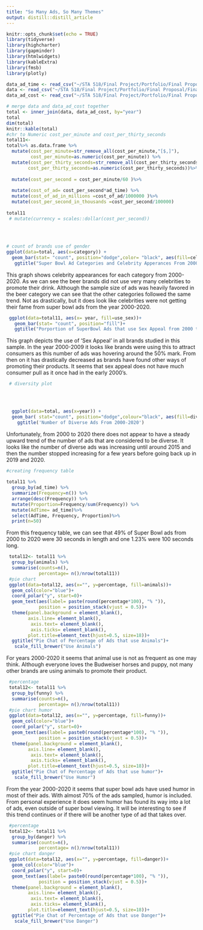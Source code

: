 ```yaml
---
title: "So Many Ads, So Many Themes"
output: distill::distill_article
---
```


```r
knitr::opts_chunk$set(echo = TRUE)
library(tidyverse)
library(highcharter)
library(gapminder)
library(htmlwidgets)
library(kableExtra)
library(fmsb)
library(plotly)
```

```r
data_ad_time <- read_csv("~/STA 518/Final Project/Portfolio/Final Proposal/Final Project/Ad  Time _ Category - Sheet1.csv")
data <- read_csv("~/STA 518/Final Project/Portfolio/Final Proposal/Final Project/combined  - Sheet1.csv")
data_ad_cost <- read_csv("~/STA 518/Final Project/Portfolio/Final Proposal/Final Project/Cost per Super bowl ad 2000-2020 - Sheet1 (1).csv")
```
```r
# merge data and data_ad_cost together 
total <- inner_join(data, data_ad_cost, by="year")
total
dim(total)
knitr::kable(total)
#chr to Numeric cost_per_minute and cost_per_thirty_seconds
total11<-
total%>% as.data.frame %>%
  mutate(cost_per_minute=str_remove_all(cost_per_minute,"[$,]"),
         cost_per_minute=as.numeric(cost_per_minute)) %>%
  mutate(cost_per_thirty_seconds=str_remove_all(cost_per_thirty_seconds,"[$,]"),
        cost_per_thirty_seconds=as.numeric(cost_per_thirty_seconds))%>%
  
  mutate(cost_per_second = cost_per_minute/60 )%>%
  
  mutate(cost_of_ad= cost_per_second*ad_time) %>%
  mutate(cost_of_ad_in_millions =cost_of_ad/1000000 )%>%
  mutate(cost_per_second_in_thousands =cost_per_second/100000)
  
total11
 # mutate(currency = scales::dollar(cost_per_second))
  
 
  
```

```r
# count of brands use of gender
ggplot(data=total, aes(x=category)) +
  geom_bar(stat= "count", position="dodge",color= "black", aes(fill=celebrity))+ 
   ggtitle("Super Bowl Ad Categories and Celebrity Apperances From 2000-2020")
```
This graph shows celebrity appearances for each category from 2000-2020. As we can see the beer brands did not use very many celebrities to promote their drink. Although the sample size of ads was heavily favored in the beer category we can see that the other categories followed the same trend. Not as drastically, but it does look like celebrities were not getting their fame from super bowl ads from the year 2000-2020.

```r
 ggplot(data=total11, aes(x= year, fill=use_sex))+
   geom_bar(stat= "count", position="fill")+
   ggtitle("Porportion of SuperBowl Ads that use Sex Appeal from 2000 to 2020")
```
This graph depicts the use of 'Sex Appeal' in all brands studied in this sample. In the year 2000-2009 it looks like brands were using this to attract consumers as this number of ads was hovering around the 50% mark. From then on it has drastically decreased as brands have found other ways of promoting their products. It seems that sex appeal does not have much consumer pull as it once had in the early 2000's.

```r
 # diversity plot


 
  
  ggplot(data=total, aes(x=year)) +
  geom_bar( stat="count", position="dodge",colour="black", aes(fill=diversity))+
    ggtitle('Number of Diverse Ads From 2000-2020')

```
Unfortunately, from 2000 to 2020 there does not appear to have a steady upward trend of the number of ads that are considered to be diverse. It looks like the number of diverse ads was increasing until around 2015 and then the number stopped increasing for a few years before going back up in 2019 and 2020. 

```r
#creating frequency table 
 
total11 %>%
  group_by(ad_time) %>%
  summarize(Frequency=n()) %>%
  arrange(desc(Frequency)) %>%
  mutate(Proportion=Frequency/sum(Frequency)) %>%
  mutate(AdTime= ad_time)%>%
  select(AdTime, Frequency, Proportion)%>%
  print(n=50)
```
From  this frequency table, we can see that 49% of Super Bowl ads from 2000 to 2020 were 30 seconds in length and one 1.23% were 100 seconds long. 

```r
 total12<- total11 %>%
  group_by(animals) %>%
  summarise(counts=n(),
            percentage= n()/nrow(total11))
 #pie chart
 ggplot(data=total12, aes(x="", y=percentage, fill=animals))+
  geom_col(color="blue")+
  coord_polar("y", start=0)+
  geom_text(aes(label= paste(round(percentage*100), "% ")),
            position = position_stack(vjust = 0.5))+
  theme(panel.background = element_blank(),
        axis.line= element_blank(),
         axis.text= element_blank(),
         axis.ticks= element_blank(),
        plot.title=element_text(hjust=0.5, size=18))+
  ggtitle("Pie Chat of Percentage of Ads that use Animals")+
   scale_fill_brewer("Use Animals")

```
For years 2000-2020 it seems that animal use is not as frequent as one may think. Although everyone loves the Budweiser horses and puppy, not many other brands are using animals to promote their product. 

```r
 #percentage
 total12<- total11 %>%
  group_by(funny) %>%
  summarise(counts=n(),
            percentage= n()/nrow(total11))
 #pie chart humor
 ggplot(data=total12, aes(x="", y=percentage, fill=funny))+
  geom_col(color="blue")+
  coord_polar("y", start=0)+
  geom_text(aes(label= paste0(round(percentage*100), "% ")),
            position = position_stack(vjust = 0.5))+
  theme(panel.background = element_blank(),
        axis.line= element_blank(),
         axis.text= element_blank(),
         axis.ticks= element_blank(),
        plot.title=element_text(hjust=0.5, size=18))+
  ggtitle("Pie Chat of Percentage of Ads that use humor")+
   scale_fill_brewer("Use Humor") 

```
From the year 2000-2020 it seems that super bowl ads have used humor in most of their ads. With almost 70% of the ads sampled, humor is included. From personal experience it does seem humor has found its way into a lot of ads, even outside of super bowl viewing. It will be interesting to see if this trend continues or if there will be another type of ad that takes over.

```r

 #percentage
 total12<- total11 %>%
  group_by(danger) %>%
  summarise(counts=n(),
            percentage= n()/nrow(total11))
 #pie chart danger
 ggplot(data=total12, aes(x="", y=percentage, fill=danger))+
  geom_col(color="blue")+
  coord_polar("y", start=0)+
  geom_text(aes(label= paste0(round(percentage*100), "% ")),
            position = position_stack(vjust = 0.5))+
  theme(panel.background = element_blank(),
        axis.line= element_blank(),
         axis.text= element_blank(),
         axis.ticks= element_blank(),
        plot.title=element_text(hjust=0.5, size=18))+
  ggtitle("Pie Chat of Percentage of Ads that use Danger")+
   scale_fill_brewer("Use Danger") 

```
